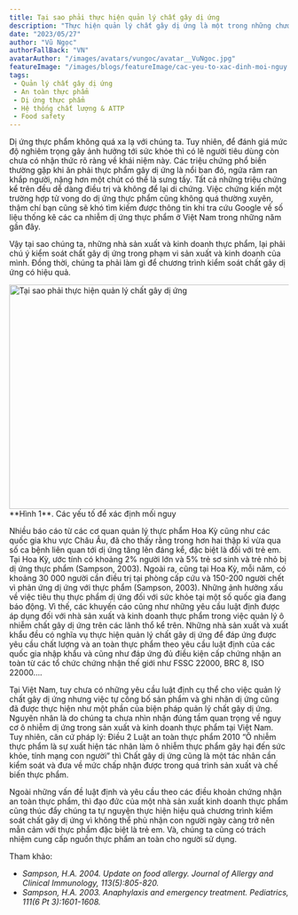 ```yaml
---
title: Tại sao phải thực hiện quản lý chất gây dị ứng
description: "Thực hiện quản lý chất gây dị ứng là một trong những chương trình bắt buộc để tối ưu hiệu quả của hệ thống quản lý an toàn thực phẩm. Đồng thời, những nhà kinh doanh sản xuất thực phẩm cũng có trách nhiệm cung cấp nguồn thực phẩm an toàn cho người sử dụng."
date: "2023/05/27"
author: "Vũ Ngọc" 
authorFallBack: "VN"
avatarAuthor: "/images/avatars/vungoc/avatar__VuNgoc.jpg"
featureImage: "/images/blogs/featureImage/cac-yeu-to-xac-dinh-moi-nguy.jpg"
tags:  
 - Quản lý chất gây dị ứng 
 - An toàn thực phẩm 
 - Dị ứng thực phẩm 
 - Hệ thống chất lượng & ATTP  
 - Food safety 
---
```


Dị ứng thực phẩm không quá xa lạ với chúng ta. Tuy nhiên, để đánh giá mức độ nghiêm trọng gây ảnh hưởng tới sức khỏe thì có lẽ người tiêu dùng còn chưa có nhận thức rõ ràng về khái niệm này. Các triệu chứng phổ biến thường gặp khi ăn phải thực phẩm gây dị ứng là nổi ban đỏ, ngứa râm ran khắp người, nặng hơn một chút có thể là sưng tấy. Tất cả những triệu chứng kể trên đều dễ dàng điều trị và không để lại di chứng. Việc chứng kiến một trường hợp tử vong do dị ứng thực phẩm cũng không quá thường xuyên, thậm chí bạn cũng sẽ khó tìm kiếm được thông tin khi tra cứu Google về số liệu thống kê các ca nhiễm dị ứng thực phẩm ở Việt Nam trong những năm gần đây. 

Vậy tại sao chúng ta, những nhà sản xuất và kinh doanh thực phẩm, lại phải chú ý kiểm soát chất gây dị ứng trong phạm vi sản xuất và kinh doanh của mình. Đồng thời, chúng ta phải làm gì để chương trình kiểm soát chất gây dị ứng có hiệu quả. 

<DivCenter>
<Image src="/images/blogs/featureImage/cac-yeu-to-xac-dinh-moi-nguy.jpg" width="800" height="404" alt="Tại sao phải thực hiện quản lý chất gây dị ứng" className="rounded-lg !mb-0"/>
</DivCenter>

<DivCenter>
**Hình 1**. Các yếu tố để xác định mối nguy 
</DivCenter>

Nhiều báo cáo từ các cơ quan quản lý thực phẩm Hoa Kỳ cũng như các quốc gia khu vực Châu Âu, đã cho thấy rằng trong hơn hai thập kỉ vừa qua số ca bệnh liên quan tới dị ứng tăng lên đáng kể, đặc biệt là đối với trẻ em. Tại Hoa Kỳ, ước tính có khoảng 2% người lớn và 5% trẻ sơ sinh và trẻ nhỏ bị dị ứng thực phẩm (Sampson, 2003). Ngoài ra, cũng tại Hoa Kỳ, mỗi năm, có khoảng 30 000 người cần điều trị tại phòng cấp cứu và 150-200 người chết vì phản ứng dị ứng với thực phẩm (Sampson, 2003). Những ảnh hưởng xấu về việc tiêu thụ thực phẩm dị ứng đối với sức khỏe tại một số quốc gia đang báo động. Vì thế, các khuyến cáo cũng như những yêu cầu luật định được áp dụng đối với nhà sản xuất và kinh doanh thực phẩm trong việc quản lý ô nhiễm chất gây dị ứng trên các lãnh thổ kể trên. Những nhà sản xuất và xuất khẩu đều có nghĩa vụ thực hiện quản lý chất gây dị ứng để đáp ứng được yêu cầu chất lượng và an toàn thực phẩm theo yêu cầu luật định của các quốc gia nhập khẩu và cũng như đáp ứng đủ điều kiện cấp chứng nhận an toàn từ các tổ chức chứng nhận thế giới như FSSC 22000, BRC 8, ISO 22000….  

Tại Việt Nam, tuy chưa có những yêu cầu luật định cụ thể cho việc quản lý chất gây dị ứng nhưng việc tự công bố sản phẩm và ghi nhãn dị ứng cũng đã được thực hiện như một phần của biện pháp quản lý chất gây dị ứng. Nguyên nhân là do chúng ta chưa nhìn nhận đúng tầm quan trọng về nguy cơ ô nhiễm dị ứng trong sản xuất và kinh doanh thực phẩm tại Việt Nam. Tuy nhiên, căn cứ pháp lý: Điều 2 Luật an toàn thực phẩm 2010 “Ô nhiễm thực phẩm là sự xuất hiện tác nhân làm ô nhiễm thực phẩm gây hại đến sức khỏe, tính mạng con người” thì Chất gây dị ứng cũng là một tác nhân cần kiểm soát và đưa về mức chấp nhận được trong quá trình sản xuất và chế biến thực phẩm.  

Ngoài những vấn đề luật định và yêu cầu theo các điều khoản chứng nhận an toàn thực phẩm, thì đạo đức của một nhà sản xuất kinh doanh thực phẩm cũng thúc đẩy chúng ta tự nguyện thực hiện hiệu quả chương trình kiểm soát chất gây dị ứng vì không thể phủ nhận con người ngày càng trở nên mẫn cảm với thực phẩm đặc biệt là trẻ em. Và, chúng ta cũng có trách nhiệm cung cấp nguồn thực phẩm an toàn cho người sử dụng.  

Tham khảo: 
- *Sampson, H.A. 2004. Update on food allergy. Journal of Allergy and Clinical Immunology, 113(5):805-820.* 
- *Sampson, H.A. 2003. Anaphylaxis and emergency treatment. Pediatrics, 111(6 Pt 3):1601-1608.* 